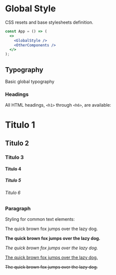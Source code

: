 
<Meta title="Styles/GlobalStyle" component={GlobalStyle} />

# Global Style

CSS resets and base stylesheets definition.

```jsx
const App = () => (
  <>
    <GlobalStyle />
    <OtherComponents />
  </>
);
```

## Typography

Basic global typography

### Headings

All HTML headings, `<h1>` through `<h6>`, are available:

<Preview>
  <Story name="Headings">
    <div>
      <h1>Titulo 1</h1>
      <h2>Titulo 2</h2>
      <h3>Titulo 3</h3>
      <h4>Titulo 4</h4>
      <h5>Titulo 5</h5>
      <h6>Titulo 6</h6>
    </div>
  </Story>
</Preview>

### Paragraph

Styling for common text elements:

<Preview>
  <Story name="Paragraph">
    <div>
      <p>The quick brown fox jumps over the lazy dog.</p>
      <p>
        <strong>The quick brown fox jumps over the lazy dog.</strong>
      </p>
      <p>
        <em>The quick brown fox jumps over the lazy dog.</em>
      </p>
      <p>
        <u>The quick brown fox jumps over the lazy dog.</u>
      </p>
      <p>
        <s>The quick brown fox jumps over the lazy dog.</s>
      </p>
    </div>
  </Story>
</Preview>
